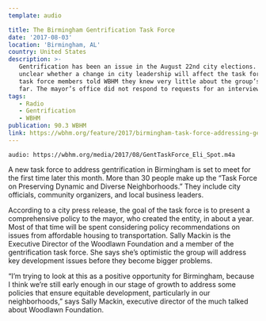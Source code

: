 ```yaml
---
template: audio

title: The Birmingham Gentrification Task Force
date: '2017-08-03'
location: 'Birmingham, AL'
country: United States
description: >-
   Gentrification has been an issue in the August 22nd city elections. It’s
   unclear whether a change in city leadership will affect the task force. Some
   task force members told WBHM they knew very little about the group’s plans so
   far. The mayor’s office did not respond to requests for an interview.
tags:
   - Radio
   - Gentrification
   - WBHM
publication: 90.3 WBHM
link: https://wbhm.org/feature/2017/birmingham-task-force-addressing-gentrification-set-to-meet/
---
```


`audio: https://wbhm.org/media/2017/08/GentTaskForce_Eli_Spot.m4a`

A new task force to address gentrification in Birmingham is set to meet for the
first time later this month. More than 30 people make up the “Task Force on
Preserving Dynamic and Diverse Neighborhoods.” They include city officials,
community organizers, and local business leaders.

According to a city press release, the goal of the task force is to present a
comprehensive policy to the mayor, who created the entity, in about a year. Most
of that time will be spent considering policy recommendations on issues from
affordable housing to transportation. Sally Mackin is the Executive Director of
the Woodlawn Foundation and a member of the gentrification task force. She says
she’s optimistic the group will address key development issues before they
become bigger problems.

“I’m trying to look at this as a positive opportunity for Birmingham, because I
think we’re still early enough in our stage of growth to address some policies
that ensure equitable development, particularly in our neighborhoods,” says
Sally Mackin, executive director of the much talked about Woodlawn Foundation.
